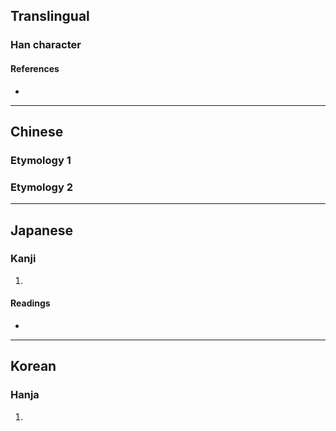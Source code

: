{{also|齊}}
{{character info/new}}
<!-- may be replaced by zh-forms -->
==Translingual==

===Han character===
{{Han char|rn=7|rad=二|as=06|sn=8|four=23101|canj=IIIM,XIIIM|ids=⿱厽二}}

====References====
* {{Han ref|kx=0087.120|dkj=00273|dj=0374.010|hdz=10386.190|uh=4E9D|ud=20125}}

----

==Chinese==
===Etymology 1===
{{zh-see|齊|a}}

===Etymology 2===
{{zh-see|齋|a}}

----

==Japanese==

===Kanji===
{{ja-kanji|grade=|rs=二06}}

# {{defn|lang=ja|sort=二06}}

====Readings====
* {{ja-readings|on=せい|kun=そろ.う,ひとし.い,ひとしく}}

----

==Korean==

===Hanja===
{{ko-hanja|hangeul=제|rv=je|mr=che}}

# {{defn|lang=ko|sort=二06}}